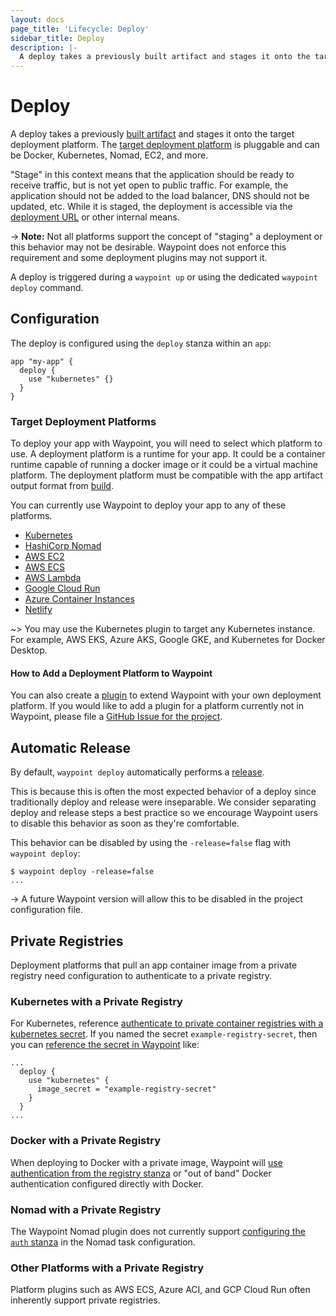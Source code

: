 ```yaml
---
layout: docs
page_title: 'Lifecycle: Deploy'
sidebar_title: Deploy
description: |-
  A deploy takes a previously built artifact and stages it onto the target deployment platform. The target deployment platform is pluggable and can be Docker, Kubernetes, Nomad, EC2, and more.
---
```


# Deploy

A deploy takes a previously [built artifact](/docs/lifecycle/build) and stages it onto the target deployment platform. The [target deployment platform](#target-deployment-platforms) is pluggable and can be Docker, Kubernetes, Nomad, EC2, and more.

"Stage" in this context means that the application should be ready to receive
traffic, but is not yet open to public traffic. For example, the application
should not be added to the load balancer, DNS should not be updated, etc.
While it is staged, the deployment is accessible via the
[deployment URL](/docs/url#per-deployment-urls) or other internal means.

-> **Note:** Not all platforms support the concept of "staging" a deployment or this
behavior may not be desirable. Waypoint does not enforce this requirement
and some deployment plugins may not support it.

A deploy is triggered during a `waypoint up` or using the dedicated
`waypoint deploy` command.

## Configuration

The deploy is configured using the `deploy` stanza within an `app`:

```hcl
app "my-app" {
  deploy {
    use "kubernetes" {}
  }
}
```

### Target Deployment Platforms

To deploy your app with Waypoint, you will need to select which platform to use.
A deployment platform is a runtime for your app. It could be a container runtime
capable of running a docker image or it could be a virtual machine platform.
The deployment platform must be compatible with the app artifact output format from [build](/docs/lifecycle/build).

You can currently use Waypoint to deploy your app to any of these platforms.

- [Kubernetes](/plugins/kubernetes)
- [HashiCorp Nomad](/plugins/nomad)
- [AWS EC2](/plugins/aws-ec2)
- [AWS ECS](/plugins/aws-ecs)
- [AWS Lambda](/plugins/aws-lambda)
- [Google Cloud Run](/plugins/google-cloud-run)
- [Azure Container Instances](/plugins/azure-container-instance)
- [Netlify](/plugins/netlify)

~> You may use the Kubernetes plugin to target any Kubernetes instance. For example, AWS EKS, Azure AKS, Google GKE, and Kubernetes for Docker Desktop.

#### How to Add a Deployment Platform to Waypoint

You can also create a [plugin](/plugins) to extend Waypoint with your own deployment platform. If you would like to add a plugin for a platform currently not in Waypoint, please file a [GitHub Issue for the project](https://github.com/hashicorp/waypoint/issues).

## Automatic Release

By default, `waypoint deploy` automatically performs a
[release](/docs/lifecycle/release).

This is because this is often the most expected behavior of a deploy
since traditionally deploy and release were inseparable. We consider
separating deploy and release steps a best practice so we encourage
Waypoint users to disable this behavior as soon as they're comfortable.

This behavior can be disabled by using the `-release=false` flag
with `waypoint deploy`:

```shell-session
$ waypoint deploy -release=false
...
```

-> A future Waypoint version will allow this to be disabled in the project
configuration file.

## Private Registries

Deployment platforms that pull an app container image
from a private registry need configuration to authenticate
to a private registry.

### Kubernetes with a Private Registry

For Kubernetes, reference [authenticate to private container registries
with a kubernetes
secret](https://kubernetes.io/docs/tasks/configure-pod-container/pull-image-private-registry/).
If you named the secret `example-registry-secret`, then you can [reference the
secret in
Waypoint](https://www.waypointproject.io/plugins/kubernetes#image_secret) like:

```hcl
...
  deploy {
    use "kubernetes" {
      image_secret = "example-registry-secret"
    }
  }
...
```

### Docker with a Private Registry

When deploying to Docker with a private image, Waypoint will [use authentication
from the registry stanza](/docs/lifecycle/build#private-registries) or "out
of band" Docker authentication configured directly with Docker.

### Nomad with a Private Registry

The Waypoint Nomad plugin does not currently support [configuring the `auth`
stanza](https://www.nomadproject.io/docs/drivers/docker#authentication) in the
Nomad task configuration.

### Other Platforms with a Private Registry

Platform plugins such as AWS ECS, Azure ACI, and GCP Cloud Run often inherently
support private registries.
